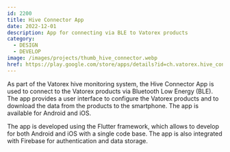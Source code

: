 ```yaml
---
id: 2200
title: Hive Connector App
date: 2022-12-01
description: App for connecting via BLE to Vatorex products
category:
  - DESIGN
  - DEVELOP
image: /images/projects/thumb_hive_connector.webp
href: https://play.google.com/store/apps/details?id=ch.vatorex.hive_connector&hl=en
---
```


As part of the Vatorex hive monitoring system, the Hive Connector App is used to
connect to the Vatorex products via Bluetooth Low Energy (BLE). The app provides
a user interface to configure the Vatorex products and to download the data from
the products to the smartphone. The app is available for Android and iOS.

The app is developed using the Flutter framework, which allows to develop for
both Android and iOS with a single code base. The app is also integrated with
Firebase for authentication and data storage.
